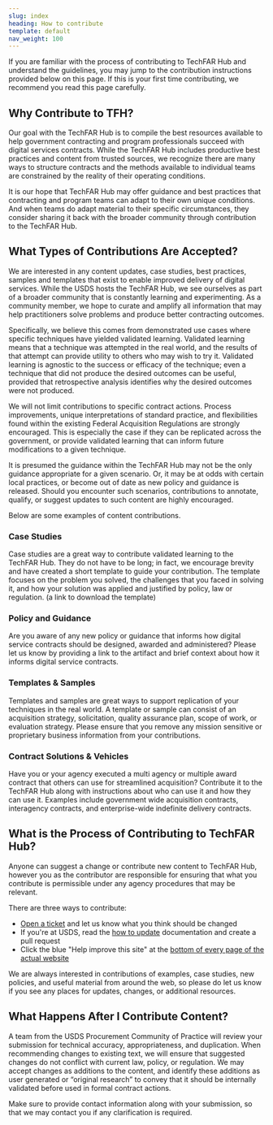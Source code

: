 ```yaml
---
slug: index
heading: How to contribute
template: default
nav_weight: 100
---
```


If you are familiar with the process of contributing to TechFAR Hub and understand the guidelines, you may jump to the contribution instructions provided below on this page. If this is your first time contributing, we recommend you read this page carefully.

## Why Contribute to TFH?
Our goal with the TechFAR Hub is to compile the best resources available to help government contracting and program professionals succeed with digital services contracts. While the TechFAR Hub includes productive best practices and content from trusted sources, we recognize there are many ways to structure contracts and the methods available to individual teams are constrained by the reality of their operating conditions. 

It is our hope that TechFAR Hub may offer guidance and best practices that contracting and program teams can adapt to their own unique conditions. And when teams do adapt material to their specific circumstances, they consider sharing it back with the broader community through contribution to the TechFAR Hub.

## What Types of Contributions Are Accepted?
We are interested in any content updates, case studies, best practices, samples and templates that exist to enable improved delivery of digital services. While the USDS hosts the TechFAR Hub, we see ourselves as part of a broader community that is constantly learning and experimenting. As a community member, we hope to curate and amplify all information that may help practitioners solve problems and produce better contracting outcomes.

Specifically, we believe this comes from demonstrated use cases where specific techniques have yielded validated learning. Validated learning means that a technique was attempted in the real world, and the results of that attempt can provide utility to others who may wish to try it. Validated learning is agnostic to the success or efficacy of the technique; even a technique that did not produce the desired outcomes can be useful, provided that retrospective analysis identifies why the desired outcomes were not produced. 

We will not limit contributions to specific contract actions. Process improvements, unique interpretations of standard practice, and flexibilities found within the existing Federal Acquisition Regulations are strongly encouraged. This is especially the case if they can be replicated across the government, or provide validated learning that can inform future modifications to a given technique.

It is presumed the guidance within the TechFAR Hub may not be the only guidance appropriate for a given scenario. Or, it may be at odds with certain local practices, or become out of date as new policy and guidance is released. Should you encounter such scenarios, contributions to annotate, qualify, or suggest updates to such content are highly encouraged.

Below are some examples of content contributions.

### Case Studies 
Case studies are a great way to contribute validated learning to the TechFAR Hub. They do not have to be long; in fact, we encourage brevity and have created a short template to guide your contribution. The template focuses on the problem you solved, the challenges that you faced in solving it, and how your solution was applied and justified by policy, law or regulation. (a link to download the template)

### Policy and Guidance
Are you aware of any new policy or guidance that informs how digital service contracts should be designed, awarded and administered? Please let us know by providing a link to the artifact and brief context about how it informs digital service contracts.

### Templates & Samples
Templates and samples are great ways to support replication of your techniques in the real world. A template or sample can consist of an acquisition strategy, solicitation, quality assurance plan, scope of work, or evaluation strategy. Please ensure that you remove any mission sensitive or proprietary business information from your contributions.

### Contract Solutions & Vehicles
Have you or your agency executed a multi agency or multiple award contract that others can use for streamlined acquisition? Contribute it to the TechFAR Hub along with instructions about who can use it and how they can use it. Examples include government wide acquisition contracts, interagency contracts, and enterprise-wide indefinite delivery contracts.

## What is the Process of Contributing to TechFAR Hub?
Anyone can suggest a change or contribute new content to TechFAR Hub, however you as the contributor are responsible for ensuring that what you contribute is permissible under any agency procedures that may be relevant. 

There are three ways to contribute:

- [Open a ticket](https://github.com/usds/techfar-hub-website-v3/issues) and let us know what you think should be changed
- If you're at USDS, read the [how to update](https://github.com/usds/techfar-hub-website-v3/tree/main/How-To-Update) documentation and create a pull request
- Click the blue "Help improve this site" at the [bottom of every page of the actual website](https://techfarhub.usds.gov)

We are always interested in contributions of examples, case studies, new policies, and useful material from around the web, so please do let us know if you see any places for updates, changes, or additional resources.

## What Happens After I Contribute Content?
A team from the USDS Procurement Community of Practice will review your submission for technical accuracy, appropriateness, and duplication. When recommending changes to existing text, we will ensure that suggested changes do not conflict with current law, policy, or regulation. We may accept changes as additions to the content, and identify these additions as user generated or “original research” to convey that it should be internally validated before used in formal contract actions.

Make sure to provide contact information along with your submission, so that we may contact you if any clarification is required.
